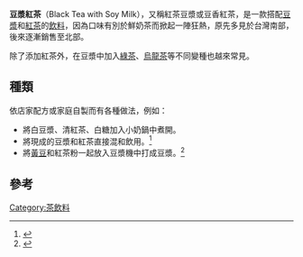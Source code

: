 '''豆漿紅茶'''（Black Tea with Soy Milk），又稱紅茶豆漿或豆香紅茶，是一款搭配[[豆漿|豆漿]]和[[紅茶|紅茶]]的[[飲料|飲料]]，因為口味有別於鮮奶茶而掀起一陣狂熱，原先多見於台灣南部，後來逐漸銷售至北部。

除了添加紅茶外，在豆漿中加入[[綠茶|綠茶]]、[[烏龍茶|烏龍茶]]等不同變種也越來常見。

== 種類 ==
依店家配方或家庭自製而有各種做法，例如：
*將白豆漿、清紅茶、白糖加入小奶鍋中煮開。
*將現成的豆漿和紅茶直接混和飲用。<ref>{{cite web|url=http://news.tvbs.com.tw/old-news.html?nid=39520|title=〈獨家〉「紅茶+豆漿」搭著賣！　仿南部口味搶市|publisher=[[TVBS|TVBS]]新聞|author=黃荷婷|date=2014年11月16日|accessdate=2016年5月29日|archive-date=2016年6月24日|archive-url=https://web.archive.org/web/20160624221028/http://news.tvbs.com.tw/old-news.html?nid=39520|dead-url=no}}</ref>
*將[[黃豆|黃豆]]和紅茶粉一起放入豆漿機中打成豆漿。<ref>{{cite web|url=http://finance.chinanews.com/life/2012/04-09/3803331.shtml|title=自制红茶豆浆新颖又美味（图）|publisher=[[中国新闻网|中国新闻网]]|author=蒋妍|date=2012年4月9日|accessdate=2016年5月29日|archive-url=https://web.archive.org/web/20160630102649/http://finance.chinanews.com/life/2012/04-09/3803331.shtml|archive-date=2016年6月30日|dead-url=yes}}</ref>

== 參考 ==
{{Reflist}}

[[Category:茶飲料|Category:茶飲料]]